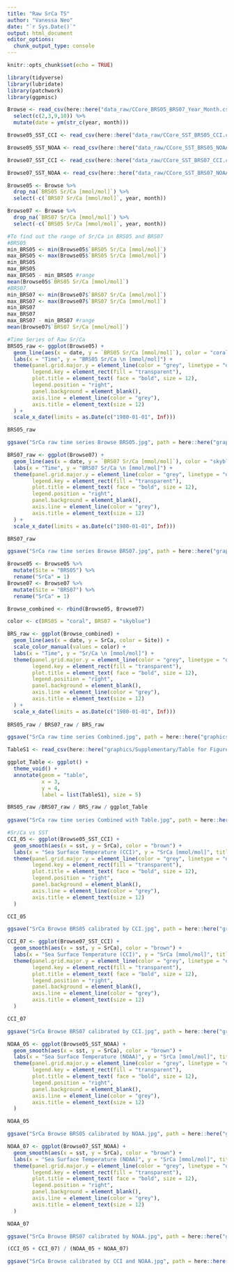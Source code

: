 ```yaml
---
title: "Raw SrCa TS"
author: "Vanessa Neo"
date: "`r Sys.Date()`"
output: html_document
editor_options: 
  chunk_output_type: console
---
```


```r
knitr::opts_chunk$set(echo = TRUE)
```

```r
library(tidyverse)
library(lubridate)
library(patchwork)
library(ggpmisc)

Browse <- read_csv(here::here("data_raw/CCore_BRS05_BRS07_Year_Month.csv")) %>% 
  select(c(2,3,9,10)) %>% 
  mutate(date = ym(str_c(year, month)))

Browse05_SST_CCI <- read_csv(here::here("data_raw/CCore_SST_BRS05_CCI.csv"))

Browse05_SST_NOAA <- read_csv(here::here("data_raw/CCore_SST_BRS05_NOAA.csv"))

Browse07_SST_CCI <- read_csv(here::here("data_raw/CCore_SST_BRS07_CCI.csv"))

Browse07_SST_NOAA <- read_csv(here::here("data_raw/CCore_SST_BRS07_NOAA.csv"))
```

```r

Browse05 <- Browse %>% 
  drop_na(`BRS05 Sr/Ca [mmol/mol]`) %>% 
  select(-c(`BRS07 Sr/Ca [mmol/mol]`, year, month))

Browse07 <- Browse %>% 
  drop_na(`BRS07 Sr/Ca [mmol/mol]`) %>% 
  select(-c(`BRS05 Sr/Ca [mmol/mol]`, year, month))

#To find out the range of Sr/Ca in BRS05 and BRS07
#BRS05
min_BRS05 <- min(Browse05$`BRS05 Sr/Ca [mmol/mol]`)
max_BRS05 <- max(Browse05$`BRS05 Sr/Ca [mmol/mol]`)
min_BRS05
max_BRS05
max_BRS05 - min_BRS05 #range
mean(Browse05$`BRS05 Sr/Ca [mmol/mol]`)
#BRS07
min_BRS07 <- min(Browse07$`BRS07 Sr/Ca [mmol/mol]`)
max_BRS07 <- max(Browse07$`BRS07 Sr/Ca [mmol/mol]`)
min_BRS07
max_BRS07
max_BRS07 - min_BRS07 #range
mean(Browse07$`BRS07 Sr/Ca [mmol/mol]`)

#Time Series of Raw Sr/Ca
BRS05_raw <- ggplot(Browse05) +
  geom_line(aes(x = date, y = `BRS05 Sr/Ca [mmol/mol]`), color = "coral") +
  labs(x = "Time", y = "BRS05 Sr/Ca \n [mmol/mol]") +
  theme(panel.grid.major.y = element_line(color = "grey", linetype = "dashed"),
        legend.key = element_rect(fill = "transparent"),
        plot.title = element_text( face = "bold", size = 12),
        legend.position = "right",
        panel.background = element_blank(),
        axis.line = element_line(color = "grey"),
        axis.title = element_text(size = 12)
  ) +
  scale_x_date(limits = as.Date(c("1980-01-01", Inf)))

BRS05_raw

ggsave("SrCa raw time series Browse BRS05.jpg", path = here::here("graphics/Supplementary"), dpi = 300, scale = 2)

BRS07_raw <- ggplot(Browse07) +
  geom_line(aes(x = date, y = `BRS07 Sr/Ca [mmol/mol]`), color = "skyblue") +
  labs(x = "Time", y = "BRS07 Sr/Ca \n [mmol/mol]") +
  theme(panel.grid.major.y = element_line(color = "grey", linetype = "dashed"),
        legend.key = element_rect(fill = "transparent"),
        plot.title = element_text( face = "bold", size = 12),
        legend.position = "right",
        panel.background = element_blank(),
        axis.line = element_line(color = "grey"),
        axis.title = element_text(size = 12)
  ) +
  scale_x_date(limits = as.Date(c("1980-01-01", Inf)))

BRS07_raw

ggsave("SrCa raw time series Browse BRS07.jpg", path = here::here("graphics/Supplementary"), dpi = 300, scale = 2)

Browse05 <- Browse05 %>% 
  mutate(Site = "BRS05") %>% 
  rename("SrCa" = 1)
Browse07 <- Browse07 %>% 
  mutate(Site = "BRS07") %>% 
  rename("SrCa" = 1)

Browse_combined <- rbind(Browse05, Browse07)

color <- c(BRS05 = "coral", BRS07 = "skyblue")

BRS_raw <- ggplot(Browse_combined) +
  geom_line(aes(x = date, y = SrCa, color = Site)) +
  scale_color_manual(values = color) +
  labs(x = "Time", y = "Sr/Ca \n [mmol/mol]") +
  theme(panel.grid.major.y = element_line(color = "grey", linetype = "dashed"),
        legend.key = element_rect(fill = "transparent"),
        plot.title = element_text( face = "bold", size = 12),
        legend.position = "right",
        panel.background = element_blank(),
        axis.line = element_line(color = "grey"),
        axis.title = element_text(size = 12)
  ) +
  scale_x_date(limits = as.Date(c("1980-01-01", Inf)))
  
BRS05_raw / BRS07_raw / BRS_raw

ggsave("SrCa raw time series Combined.jpg", path = here::here("graphics/Supplementary"), dpi = 300, scale = 1)

TableS1 <- read_csv(here::here("graphics/Supplementary/Table for Figure S1.csv"))

ggplot_Table <- ggplot() +
  theme_void() +
  annotate(geom = "table",
           x = 3,
           y = 4,
           label = list(TableS1), size = 5)

BRS05_raw /BRS07_raw / BRS_raw / ggplot_Table
 
ggsave("SrCa raw time series Combined with Table.jpg", path = here::here("graphics/Supplementary"), dpi = 300, scale = 1)

#Sr/Ca vs SST
CCI_05 <- ggplot(Browse05_SST_CCI) +
  geom_smooth(aes(x = sst, y = SrCa), color = "brown") +
  labs(x = "Sea Surface Temperature (CCI)", y = "SrCa [mmol/mol]", title = "BRS05 SrCa calibrated by CCI") +
  theme(panel.grid.major.y = element_line(color = "grey", linetype = "dashed"),
        legend.key = element_rect(fill = "transparent"),
        plot.title = element_text( face = "bold", size = 12),
        legend.position = "right",
        panel.background = element_blank(),
        axis.line = element_line(color = "grey"),
        axis.title = element_text(size = 12)
  ) 

CCI_05

ggsave("SrCa Browse BRS05 calibrated by CCI.jpg", path = here::here("graphics/Supplementary"), dpi = 300, scale = 2)

CCI_07 <- ggplot(Browse07_SST_CCI) +
  geom_smooth(aes(x = sst, y = SrCa), color = "brown") +
  labs(x = "Sea Surface Temperature (CCI)", y = "SrCa [mmol/mol]", title = "BRS07 SrCa calibrated by CCI") +
  theme(panel.grid.major.y = element_line(color = "grey", linetype = "dashed"),
        legend.key = element_rect(fill = "transparent"),
        plot.title = element_text( face = "bold", size = 12),
        legend.position = "right",
        panel.background = element_blank(),
        axis.line = element_line(color = "grey"),
        axis.title = element_text(size = 12)
  ) 

CCI_07

ggsave("SrCa Browse BRS07 calibrated by CCI.jpg", path = here::here("graphics/Supplementary"), dpi = 300, scale = 2)

NOAA_05 <- ggplot(Browse05_SST_NOAA) +
  geom_smooth(aes(x = sst, y = SrCa), color = "brown") +
  labs(x = "Sea Surface Temperature (NOAA)", y = "SrCa [mmol/mol]", title = "BRS05 SrCa calibrated by NOAA") +
  theme(panel.grid.major.y = element_line(color = "grey", linetype = "dashed"),
        legend.key = element_rect(fill = "transparent"),
        plot.title = element_text( face = "bold", size = 12),
        legend.position = "right",
        panel.background = element_blank(),
        axis.line = element_line(color = "grey"),
        axis.title = element_text(size = 12)
  ) 

NOAA_05

ggsave("SrCa Browse BRS05 calibrated by NOAA.jpg", path = here::here("graphics/Supplementary"), dpi = 300, scale = 2)

NOAA_07 <- ggplot(Browse07_SST_NOAA) +
  geom_smooth(aes(x = sst, y = SrCa), color = "brown") +
  labs(x = "Sea Surface Temperature (NOAA)", y = "SrCa [mmol/mol]", title = "BRS07 SrCa calibrated by NOAA") +
  theme(panel.grid.major.y = element_line(color = "grey", linetype = "dashed"),
        legend.key = element_rect(fill = "transparent"),
        plot.title = element_text( face = "bold", size = 12),
        legend.position = "right",
        panel.background = element_blank(),
        axis.line = element_line(color = "grey"),
        axis.title = element_text(size = 12)
  ) 

NOAA_07

ggsave("SrCa Browse BRS07 calibrated by NOAA.jpg", path = here::here("graphics/Supplementary"), dpi = 300, scale = 2)

(CCI_05 + CCI_07) / (NOAA_05 + NOAA_07)

ggsave("SrCa Browse calibrated by CCI and NOAA.jpg", path = here::here("graphics/Supplementary"), dpi = 300, scale = 3)

```


